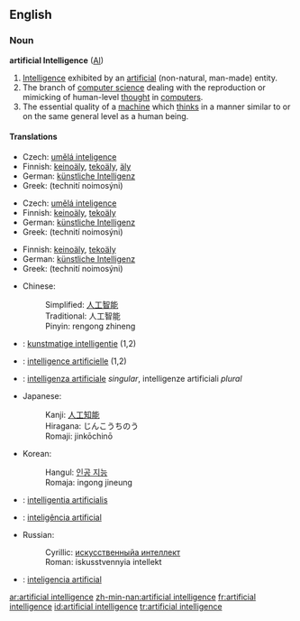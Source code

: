 ==English==

===Noun===
{{wikipedia}}
'''artificial Intelligence''' ([[AI]])

# [[Intelligence]] exhibited by an [[artificial]] (non-natural, man-made) entity.
# The branch of [[computer science]] dealing with the reproduction or mimicking of human-level [[thought]] in [[computer]]s.
# The essential quality of a [[machine]] which [[think]]s in a manner similar to or on the same general level as a human being.

====Translations====
{{trans-top|intelligence exhibited by an artificial entity}}
*Czech: [[umělá inteligence]] {{f}}
*Finnish: [[keinoäly]], [[tekoäly]], [[äly]]
*German: [[künstliche Intelligenz]]
*Greek: {{t|el|τεχνητή νοημοσύνη|f}} (technití noimosýni)
{{trans-mid}}
{{trans-bottom}}

{{trans-top|branch of computer science}}
*Czech: [[umělá inteligence]] {{f}}
*Finnish: [[keinoäly]], [[tekoäly]]
*German: [[künstliche Intelligenz]]
*Greek: {{t|el|τεχνητή νοημοσύνη|f}} (technití noimosýni)
{{trans-mid}}
{{trans-bottom}}

{{trans-top|quality of a machine}}
*Finnish: [[keinoäly]], [[tekoäly]]
*German: [[künstliche Intelligenz]]
*Greek: {{t|el|τεχνητή νοημοσύνη|f}} (technití noimosýni)
{{trans-mid}}
{{trans-bottom}}

{{checktrans}}
{{trans-top|translations to be checked}}
*Chinese:
*:Simplified: [[人工智能]]
*:Traditional: 人工智能
*:Pinyin: rengong zhineng
*{{ttbc|Dutch}}: [[kunstmatige intelligentie]] {{f}} (1,2)
*{{ttbc|French}}: [[intelligence artificielle]] {{f}} (1,2)
*{{ttbc|Italian}}: [[intelligenza artificiale]] ''singular'', intelligenze artificiali ''plural''
{{trans-mid}}
*Japanese:
*:Kanji: [[人工知能]]
*:Hiragana: じんこうちのう
*:Romaji: jinkōchinō
*Korean:
*:Hangul: [[인공 지능]]
*:Romaja: ingong jineung
*{{ttbc|Latin}}: [[intelligentia artificialis]] {{f}}
*{{ttbc|Portugal}}: [[inteligência artificial]]
*Russian:
*:Cyrillic: [[искусственныйа интеллект]]
*:Roman: iskusstvennyia intellekt
*{{ttbc|Spanish}}: [[inteligencia artificial]]
{{trans-bottom}}

[[ar:artificial intelligence]]
[[zh-min-nan:artificial intelligence]]
[[fr:artificial intelligence]]
[[id:artificial intelligence]]
[[tr:artificial intelligence]]
